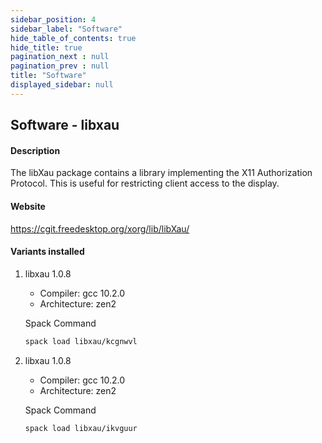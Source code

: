 ```yaml
---
sidebar_position: 4
sidebar_label: "Software"
hide_table_of_contents: true
hide_title: true
pagination_next : null
pagination_prev : null
title: "Software"
displayed_sidebar: null
---
```


## Software - libxau


#### Description
The libXau package contains a library implementing the X11 Authorization Protocol. This is useful for restricting client access to the display.

#### Website
https://cgit.freedesktop.org/xorg/lib/libXau/

#### Variants installed

1. libxau 1.0.8

    - Compiler: gcc 10.2.0
    - Architecture: zen2

    Spack Command
    ```bash
    spack load libxau/kcgnwvl
    ```

2. libxau 1.0.8

    - Compiler: gcc 10.2.0
    - Architecture: zen2

    Spack Command
    ```bash
    spack load libxau/ikvguur
    ```
